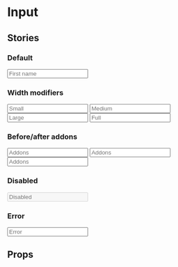 

# Input

<Meta title="UI Kit/Input" component={Input} />

## Stories

### Default

<Preview withToolbar>
  <Story name="default">
    <div style={{ fontSize: '14px' }}>
      <Input placeholder="First name" />
    </div>
  </Story>
</Preview>

### Width modifiers

<Preview withToolbar>
  <Story name="width modifiers">
    <div style={{ fontSize: '14px' }}>
      <Margin type="bottom">
        <Input placeholder="Small" width="small" />
      </Margin>
      <Margin type="bottom">
        <Input placeholder="Medium" width="medium" />
      </Margin>
      <Margin type="bottom">
        <Input placeholder="Large" width="large" />
      </Margin>
      <Margin type="top">
        <Input placeholder="Full" width="full" />
      </Margin>
    </div>
  </Story>
</Preview>

### Before/after addons

<Preview withToolbar>
  <Story name="before/after addons">
    <div style={{ fontSize: '14px' }}>
      <Margin type="bottom">
        <Input placeholder="Addons" addonBefore="Before" />
      </Margin>
      <Margin type="bottom">
        <Input placeholder="Addons" addonAfter="After" />
      </Margin>
      <Margin type="bottom">
        <Input placeholder="Addons" addonBefore="Before" addonAfter="After" />
      </Margin>
    </div>
  </Story>
</Preview>

### Disabled

<Preview withToolbar>
  <Story name="sisabled">
    <div style={{ fontSize: '14px' }}>
      <Input placeholder="Disabled" disabled />
    </div>
  </Story>
</Preview>

### Error

<Preview withToolbar>
  <Story name="error">
    <div style={{ fontSize: '14px' }}>
      <Input placeholder="Error" hasError />
    </div>
  </Story>
</Preview>

## Props

<Props of={Input} />
